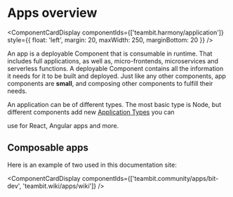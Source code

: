 
# Apps overview

<ComponentCardDisplay
  componentIds={['teambit.harmony/application']}
  style={{ float: 'left', margin: 20, maxWidth: 250, marginBottom: 20 }}
/>

An app is a deployable Component that is consumable in runtime. That includes full applications, as well as, micro-frontends, microservices and serverless functions. A deployable Component contains all the information it needs for it to be built and deployed.
Just like any other components, app components are **small**, and composing other components to fulfill their needs.

An application can be of different types. The most basic type is Node, but different components add new [Application Types](/apps/application-types) you can

use for React, Angular apps and more.

## Composable apps

Here is an example of two used in this documentation site:

<ComponentCardDisplay componentIds={['teambit.community/apps/bit-dev', 'teambit.wiki/apps/wiki']} />

<!-- ## Incremental deployments

## Standard development experience
 -->
